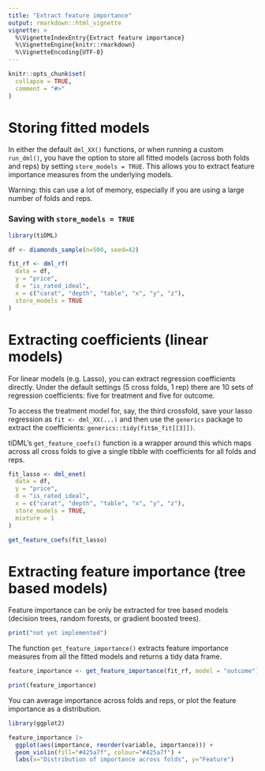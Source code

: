 ```yaml
---
title: "Extract feature importance"
output: rmarkdown::html_vignette
vignette: >
  %\VignetteIndexEntry{Extract feature importance}
  %\VignetteEngine{knitr::rmarkdown}
  %\VignetteEncoding{UTF-8}
---
```


```r
knitr::opts_chunk$set(
  collapse = TRUE,
  comment = "#>"
)
```
# Storing fitted models

In either the default `dml_XX()` functions, or when running a custom `run_dml()`, you have the option to store all fitted models (across both folds and reps) by setting `store_models = TRUE`. This allows you to extract feature importance measures from the underlying models. 

Warning: this can use a lot of memory, especially if you are using a large number of folds and reps.

### Saving with `store_models = TRUE`

```r
library(tiDML)

df <- diamonds_sample(n=500, seed=42)

fit_rf <- dml_rf(
  data = df,
  y = "price",
  d = "is_rated_ideal",
  x = c("carat", "depth", "table", "x", "y", "z"),
  store_models = TRUE
)
```
# Extracting coefficients (linear models)

For linear models (e.g. Lasso), you can extract regression coefficients directly. Under the default settings (5 cross folds, 1 rep) there are 10 sets of regression coefficients: five for treatment and five for outcome. 

To access the treatment model for, say, the third crossfold, save your lasso regression as `fit <- dml_XX(...)` and then use the `generics` package to extract the coefficients: `generics::tidy(fit$m_fit[[3]])`.

tiDML's `get_feature_coefs()` function is a wrapper around this which maps across all cross folds to give a single tibble with coefficients for all folds and reps. 

```r
fit_lasso <- dml_enet(
  data = df,
  y = "price",
  d = "is_rated_ideal",
  x = c("carat", "depth", "table", "x", "y", "z"),
  store_models = TRUE,
  mixture = 1
)

get_feature_coefs(fit_lasso)
```

# Extracting feature importance (tree based models)

Feature importance can be only be extracted for tree based models (decision trees, random forests, or gradient boosted trees). 

```r
print("not yet implemented")
```

The function `get_feature_importance()` extracts feature importance measures from all the fitted models and returns a tidy data frame.

```r
feature_importance <- get_feature_importance(fit_rf, model = "outcome")

print(feature_importance)
```

You can average importance across folds and reps, or plot the feature importance as a distribution.

```r
library(ggplot2)

feature_importance |>
  ggplot(aes(importance, reorder(variable, importance))) +
  geom_violin(fill="#425a7f", colour="#425a7f") +
  labs(x="Distribution of importance across folds", y="Feature")
```

